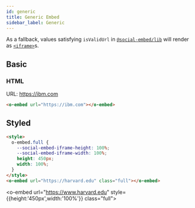 ```yaml
---
id: generic
title: Generic Embed
sidebar_label: Generic
---
```


As a fallback, values satisfying `isValidUrl` in [`@social-embed/lib`] will render as [`<iframe>`]s.

[`@social-embed/lib`]: ../../lib/index.mdx
[`<iframe>`]: https://developer.mozilla.org/en-US/docs/Web/HTML/Element/iframe

## Basic

### HTML

URL: https://ibm.com

```html
<o-embed url="https://ibm.com"></o-embed>
```

<o-embed url="https://ibm.com"></o-embed>

## Styled

```html
<style>
  o-embed.full {
    --social-embed-iframe-height: 100%;
    --social-embed-iframe-width: 100%;
    height: 450px;
    width: 100%;
  }
</style>
<o-embed url="https://harvard.edu" class="full"></o-embed>
```

<o-embed url="https://www.harvard.edu" style={{height:'450px',width:'100%'}} class="full"></o-embed>
